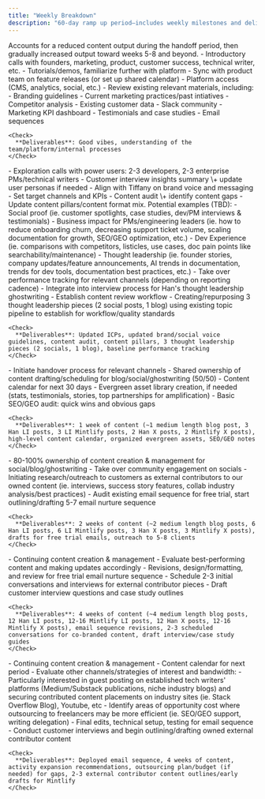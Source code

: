 ```yaml
---
title: "Weekly Breakdown"
description: "60-day ramp up period—includes weekly milestones and deliverables for the first month, then bi-weekly for the second month. "
---
```


<Info>
  Accounts for a reduced content output during the handoff period, then gradually increased output toward weeks 5-8 and beyond.
</Info>

<Steps>
  <Step title="Week 1: Onboarding Process" stepNumber={1}>
    - Introductory calls with founders, marketing, product, customer success, technical writer, etc.
    - Tutorials/demos, familiarize further with platform
    - Sync with product team on feature releases (or set up shared calendar)
    - Platform access (CMS, analytics, social, etc.)
    - Review existing relevant materials, including:
      - Branding guidelines
      - Current marketing practices/past intiatives
      - Competitor analysis
      - Existing customer data
      - Slack community
      - Marketing KPI dashboard
      - Testimonials and case studies
      - Email sequences

    <Check>
      **Deliverables**: Good vibes, understanding of the team/platform/internal processes
    </Check>
  </Step>
  <Step title="Week 2: Research + Discovery">
    - Exploration calls with power users: 2-3 developers, 2-3 enterprise PMs/technical writers
    - Customer interview insights summary \+ update user personas if needed
    - Align with Tiffany on brand voice and messaging
    - Set target channels and KPIs
    - Content audit \+ identify content gaps
    - Update content pillars/content format mix. Potential examples (TBD):
      - Social proof (ie. customer spotlights, case studies, dev/PM interviews & testimonials)
      - Business impact for PMs/engineering leaders (ie. how to reduce onboarding churn, decreasing support ticket volume, scaling documentation for growth, SEO/GEO optimization, etc.)
      - Dev Experience (ie. comparisons with competitors, listicles, use cases, doc pain points like searchability/maintenance)
      - Thought leadership (ie. founder stories, company updates/feature announcements, AI trends in documentation, trends for dev tools, documentation best practices, etc.)
    - Take over performance tracking for relevant channels (depending on reporting cadence)
    - Integrate into interview process for Han's thought leadership ghostwriting
    - Establish content review workflow
    - Creating/repurposing 3 thought leadership pieces (2 social posts, 1 blog) using existing topic pipeline to establish for workflow/quality standards

    <Check>
      **Deliverables**: Updated ICPs, updated brand/social voice guidelines, content audit, content pillars, 3 thought leadership pieces (2 socials, 1 blog), baseline performance tracking
    </Check>
  </Step>
  <Step title="Week 3: Planning + Calendering">
    - Initiate handover process for relevant channels
    - Shared ownership of content drafting/scheduling for blog/social/ghostwriting (50/50)
    - Content calendar for next 30 days
    - Evergreen asset library creation, if needed (stats, testimonials, stories, top partnerships for amplification)
    - Basic SEO/GEO audit: quick wins and obvious gaps

    <Check>
      **Deliverables**: 1 week of content (~1 medium length blog post, 3 Han LI posts, 3 LI Mintlify posts, 2 Han X posts, 2 Mintlify X posts), high-level content calendar, organized evergreen assets, SEO/GEO notes
    </Check>
  </Step>
  <Step title="Week 4: Consistency + Testing">
    - 80-100% ownership of content creation & management for social/blog/ghostwriting
    - Take over community engagement on socials
    - Initiating research/outreach to customers as external contributors to our owned content (ie. interviews, success story features, collab industry analysis/best practices)
    - Audit existing email sequence for free trial, start outlining/drafting 5-7 email nurture sequence

    <Check>
      **Deliverables**: 2 weeks of content (~2 medium length blog posts, 6 Han LI posts, 6 LI Mintlify posts, 3 Han X posts, 3 Mintlify X posts), drafts for free trial emails, outreach to 5-8 clients
    </Check>
  </Step>
  <Step title="Week 5-6: Testing + Optimization">
    - Continuing content creation & management
    - Evaluate best-performing content and making updates accordingly
    - Revisions, design/formatting, and review for free trial email nurture sequence
    - Schedule 2-3 initial conversations and interviews for external contributor pieces
    - Draft customer interview questions and case study outlines

    <Check>
      **Deliverables**: 4 weeks of content (~4 medium length blog posts, 12 Han LI posts, 12-16 Mintlify LI posts, 12 Han X posts, 12-16 Mintlify X posts), email sequence revisions, 2-3 scheduled conversations for co-branded content, draft interview/case study guides
    </Check>
  </Step>
  <Step title="Week 7-8: Evaluation + Scaling">
    - Continuing content creation & management
    - Content calendar for next period
    - Evaluate other channels/strategies of interest and bandwidth:
      - Particularly interested in guest posting on established tech writers' platforms (Medium/Substack publications, niche industry blogs) and securing contributed content placements on industry sites (ie. Stack Overflow Blog), Youtube, etc
    - Identify areas of opportunity cost where outsourcing to freelancers may be more efficient  (ie. SEO/GEO support, writing delegation)
    - Final edits, technical setup, testing for email sequence
    - Conduct customer interviews and begin outlining/drafting owned external contributor content

    <Check>
      **Deliverables**: Deployed email sequence, 4 weeks of content, activity expansion recommendations, outsourcing plan/budget (if needed) for gaps, 2-3 external contributor content outlines/early drafts for Mintlify
    </Check>
  </Step>
</Steps>
